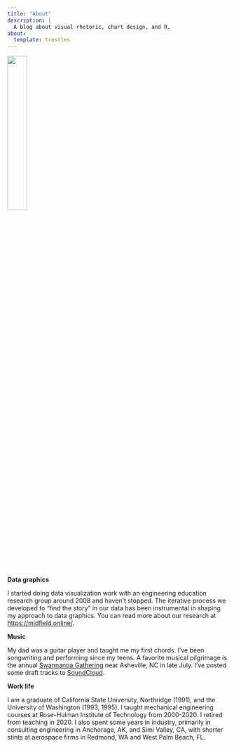```yaml
---
title: "About"
description: |
  A blog about visual rhetoric, chart design, and R. 
about:
  template: trestles
---
```


![](images/guitar2.png){width=30%}

**Data graphics**

I started doing data visualization work with an engineering education research group around 2008 and haven't stopped. The iterative process we developed to  "find the story" in our data has been instrumental in shaping my approach to data graphics. You can read more about our research at [https://midfield.online/](https://midfield.online/). 

**Music**

My dad was a guitar player and taught me my first chords. I've been songwriting and performing since my teens. A favorite musical pilgrimage is the annual [Swannanoa Gathering](https://swangathering.com/) near Asheville, NC in late July. I've posted some draft tracks to [SoundCloud](https://soundcloud.com/richardlaytonmusic). 

**Work life**

I am a graduate of California State University, Northridge (1991), and the University of Washington (1993, 1995). I taught mechanical engineering courses at Rose-Hulman Institute of Technology from 2000-2020. I retired from teaching in 2020. I also spent some years in industry, primarily in consulting engineering in Anchorage, AK, and Simi Valley, CA, with shorter stints at aerospace firms in Redmond, WA and West Palm Beach, FL.
